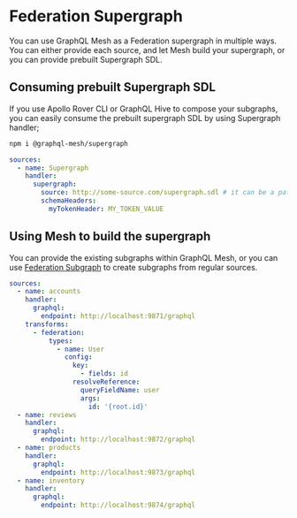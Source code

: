 # Federation Supergraph

You can use GraphQL Mesh as a Federation supergraph in multiple ways. You can either provide each
source, and let Mesh build your supergraph, or you can provide prebuilt Supergraph SDL.

## Consuming prebuilt Supergraph SDL

If you use Apollo Rover CLI or GraphQL Hive to compose your subgraphs, you can easily consume the
prebuilt supergraph SDL by using Supergraph handler;

```sh npm2yarn
npm i @graphql-mesh/supergraph
```

```yaml
sources:
  - name: Supergraph
    handler:
      supergraph:
        source: http://some-source.com/supergraph.sdl # it can be a path from the file system `./supergraph.graphql`
        schemaHeaders:
          myTokenHeader: MY_TOKEN_VALUE
```

## Using Mesh to build the supergraph

You can provide the existing subgraphs within GraphQL Mesh, or you can use
[Federation Subgraph](/docs/transforms/federation) to create subgraphs from regular sources.

```yaml
sources:
  - name: accounts
    handler:
      graphql:
        endpoint: http://localhost:9871/graphql
    transforms:
      - federation:
          types:
            - name: User
              config:
                key:
                  - fields: id
                resolveReference:
                  queryFieldName: user
                  args:
                    id: '{root.id}'
  - name: reviews
    handler:
      graphql:
        endpoint: http://localhost:9872/graphql
  - name: products
    handler:
      graphql:
        endpoint: http://localhost:9873/graphql
  - name: inventory
    handler:
      graphql:
        endpoint: http://localhost:9874/graphql
```
